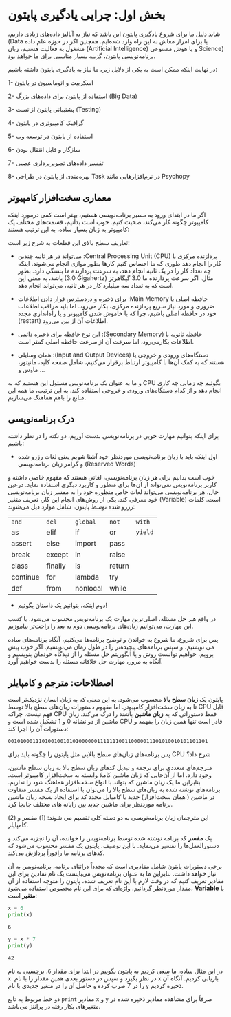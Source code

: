 # بخش اول: چرایی یادگیری پایتون {#why-python}


شاید دلیل ما برای شروع یادگیری پایتون این باشد که نیاز به آنالیز داده‌های زیادی داریم، 
یا برای امرار معاش به این راه وارد شده‌ایم.
همچنین اگر در حوزه علم داده
[(Data Science)]{dir=ltr}
و یا هوش مصنوعی
[(Artificial Intelligence)]{dir=ltr}
مشغول به فعالیت هستیم، زبان برنامه‌نویسی پایتون، گزینه بسیار مناسبی برای ما خواهد بود.

 در نهایت اینکه ممکن است به یکی از دلایل زیر، ما نیاز به یادگیری پایتون داشته باشیم:

1- اسکریپت و اتوماسیون در پایتون

2- استفاده از پایتون برای داده‌های بزرگ
[(Big Data)]{dir=ltr}

3- پشتیبانی پایتون از تست
[(Testing)]{dir=ltr}

4- گرافیک کامپیوتری در پایتون

5- استفاده از پایتون در توسعه وب

6- سازگار و قابل انتقال بودن

7- تفسیر داده‌های تصویربرداری عصبی

8- بهره‌مندی از پایتون در طراحی 
Task
در نرم‌افزارهایی مانند
Psychopy




## معماری سخت‌افزار کامپیوتر

اگر ما در ابتدای ورود به مسیر برنامه‌نویسی هستیم، بهتر است کمی درمورد
اینکه کامپیوتر چگونه کار می‌کند، صحبت کنیم.
خوب است بدانیم، قسمت‌های مختلف یک کامپیوتر به زبان بسیار ساده، به این ترتیب هستند:


تعاریف سطح بالای این قطعات به شرح زیر است:

- پردازنده مرکزی یا 
[Central Processing Unit (CPU)]{dir=ltr}:
می‌تواند در هر ثانیه چندین کار را انجام دهد طوری که ما احساس کنیم کارها
بطور موازی انجام می‌شوند.
اینکه چه تعداد کار را در یک ثانیه انجام دهد، به سرعت پردازنده ما بستگی دارد. 
بطور مثال، اگر سرعت پردازنده ما 3.0 گیگاهرتز
[(3.0 Gigahertz)]{dir=ltr}
باشد، به معنی این است که به تعداد سه میلیارد کار در هر ثانیه، می‌تواند انجام دهد.

- حافظه اصلی یا
[Main Memory]{dir=ltr}: 
برای ذخیره و دردسترس قرار دادن اطلاعات ضروری و مورد نیاز سریع پردازنده مرکزی، 
بکار می‌رود.
 اما باید مراقب اطلاعات خود در حافظه اصلی باشیم، چرا که با خاموش شدن کامپیوتر و یا 
راه‌اندازی مجدد 
(restart) 
اطلاعات آن از بین می‌رود.

- حافظه ثانویه یا 
([Secondary Memory]{dir=ltr}): 
این نوع حافظه برای ذخیره دائمی اطلاعات بکارمی‌رود، اما سرعت آن از سرعت حافظه
اصلی کمتر است.

- دستگاه‌های ورودی و خروجی یا
[(Input and Output Devices)]{dir=ltr}:
همان وسایلی هستند که به کمک آن‌ها با کامپیوتر ارتباط برقرار می‌کنیم، شامل
صفحه کلید، مانیتور، ماوس و ...

و ما به عنوان یک برنامه‌نویس مسئول این هستیم که به 
CPU
بگوئیم چه زمانی چه کاری انجام دهد و از کدام دستگاه‌های ورودی و خروجی استفاده کند. 
به این ترتیب، ما همه این منابع را باهم هماهنگ می‌سازیم.

## درک برنامه‌نویسی

برای اینکه بتوانیم مهارت خوبی در برنامه‌نویسی بدست آوریم، 
دو نکته را در نظر داشته باشیم:

- اول اینکه باید با زبان برنامه‌نویسی موردنظر خود آشنا شویم
یعنی لغات رزرو شده
[(Reserved Words)]{dir=ltr}
و گرامر زبان برنامه‌نویسی

خوب است بدانیم برای هر زبان برنامه‌نویسی، لغاتی هستند که مفهوم خاصی داشته و 
کاربر برنامه‌نویس نمی‌تواند از آن‌ها برای منظور و کاربرد دیگری استفاده نماید.
درعین حال، هر برنامه‌نویسی می‌تواند لغات خاص منظوره خود را به مفسر زبان
برنامه‌نویسی خود معرفی کند. یکی از روش‌های انجام این کار، تعریف متغیر 
(Variable)
 است.
 کلمات رزرو شده توسط پایتون، شامل موارد ذیل می‌شوند: 


|   |   |   |   |   |
| - | - | - | - | - |
| `and` | `del` | `global` | `not` | `with` |
| as | elif | if | or | `yield` |
| assert | else | import | pass |
| break | except | in | raise |
| class | finally | is | return |
| continue | for | lambda | try |
| def | from | nonlocal | while |


- دوم اینکه، بتوانیم یک داستان بگوئیم!

در واقع هنر حل مسئله، اصلی‌ترین مهارت یک برنامه‌نویس محسوب می‌شود.
با کسب این مهارت، می‌توانیم زبان‌های برنامه‌نویسی دوم به بعد را راحت‌تر بیاموزیم.

پس برای شروع، ما شروع به خواندن و توضیح برنامه‌ها می‌کنیم،
آنگاه برنامه‌های ساده‌ می نویسیم، و سپس برنامه‌های پیچیده‌تر را در طول زمان می‌نویسیم. 
اگر خوب پیش برویم، خواهیم توانست روش و یا الگوریتم حل مسئله را از دیدگاه خودمان بنویسیم 
و آنگاه به مرور، مهارت حل خلاقانه مسئله را بدست خواهیم آورد.


## اصطلاحات: مترجم و کامپایلر

پایتون یک **زبان سطح بالا** محسوب می‌شود. به این معنی که به زبان انسان نزدیک‌تر است 
تا به زبان سخت‌افزار کامپیوتر.
اما مفهوم دستورات زبان‌های سطح بالا توسط 
CPU
قابل فهم نیست. چراکه 
CPU
فقط دستوراتی که به **زبان ماشین** باشند را درک می‌کند.
زبان ماشین از دو نشانه 0 و 1 تشکیل شده است و 
CPU
قادر است تنها همین زبان را بفهمد و دستورات آن را اجرا کند:

`00101000111010010010101000000111111100110000011101010010101101101`

پس برنامه‌های زبان‌های سطح بالایی مثل پایتون را چگونه باید برای 
CPU
شرح داد؟

مترجم‌های متعددی برای ترجمه و تبدیل کدهای زبان سطح بالا به زبان سطح ماشین، وجود دارد.
اما از آن‌جایی که زبان ماشین کاملا وابسته به سخت‌افزار کامپیوتر است، 
بنابراین ما یک زبان ماشین که بتواند با انواع سخت‌افزار هماهنگ شود را نداریم. 
برنامه‌های نوشته شده به زبان‌های سطح بالا را می‌توان با استفاده از یک مفسر متفاوت
 در ماشین ( همان سخت‌افزار) جدید یا کامپایل مجدد کد برای ایجاد نسخه زبان ماشین 
 برنامه موردنظر برای ماشین جدید بین رایانه های مختلف جابجا کرد.
 
 این مترجمان زبان برنامه‌نویسی به دو دسته کلی تقسیم می شوند: (1) مفسر و (2) کامپایلر.
 
 یک **مفسر** کد برنامه نوشته شده توسط برنامه‌نویس را خوانده، آن را تجزیه 
 می‌کند و دستورالعمل‌ها را تفسیر می‌نماید. 
 با این توصیف، پایتون یک مفسر محسوب می‌شود که کدهای برنامه ما رافوراً پردازش می‌کند. 
 
 برخی دستورات پایتون شامل مقادیری است که مجدداً دراثنای برنامه، برنامه‌نویس
 به آن نیاز خواهد داشت. 
 بنابراین ما به عنوان برنامه‌نویس می‌بایست یک نام نمادین برای این مقادیر تعریف کنیم 
 که در وقت لازم با این نام تعریف شده، پایتون را متوجه استفاده از آن مقدار موردنظر 
 گردانیم. 
 واژه‌ای که برای این نام مخصوص استفاده می‌شود، 
 **Variable** 
  یا **متغیر** است:
  

```python
x = 6
print(x)
```
```
6
```

```python
y = x * 7
print(y)
```
```
42
```

در این مثال ساده، ما سعی کردیم به پایتون بگوییم در ابتدا برای مقدار `6`، برچسبی به نام 
`x` ‍
در نظر بگیرد و سپس در دستور بعدی همین مقدار را با نام 
`x`
بازیابی کردیم. آنگاه آن را در 7 ضرب کرده و حاصل آن را در متغیر جدیدی با نام 
`y` 
ذخیره کردیم. 

دو خط مربوط به تابع 
`print`
مقادیر 
`x` 
و 
`y` 
صرفاً برای مشاهده مقادیر ذخیره شده در متغیرهای بکار رفته در پرانتز می‌باشد. 
